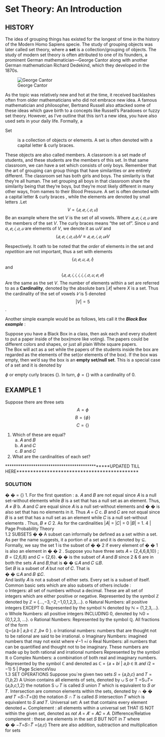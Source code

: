 # Set Theory: An Introduction

## HISTORY

The idea of grouping things has existed for the longest of time in the history of the Modern Homo Sapiens specie. The study of grouping objects was later called set theory, where a **set** is a collection/grouping of objects. The study of modern set theory is often attributed to one of its founders, a prominent German mathematician—George Cantor along with another German mathematician Richard Dedekind, which they developed in the 1870s.

![George Cantor](images/G.Cantor.jpeg){fig-align="center"}

As the topic was relatively new and hot at the time, it received backlashes often from older mathematicians who did not embrace new idea. A famous mathematician and philosopher, Bertrand Russell also attacked some of these ideas which gave birth to a concepts like Russell’s Paradoxes or fuzzy set theory. However, as I’ve outline that this isn’t a new idea, you have also used sets in your daily life. Formally, a

Set

:   is a collection of objects or elements. A set is often denoted with a capital letter & curly braces.

These objects are also called members. A classroom is a set made of students, and these students are the members of this set. In that same classroom, we can have a set which consists of only boys. Remember that the art of grouping can group things that have similarities or are entirely different. The classroom set has both girls and boys. The similarity is that they’re all human. The set grouping all boys in that classroom share the similarity being that they’re boys, but they’re most likely different in many other ways, from names to their Blood Pressure. A set is often denoted with a capital letter & curly braces , while the elements are denoted by small letters .Let $$
V = \{𝑎,𝑒,𝑖,𝑜,𝑢\}
$$ Be an example where the set $V$ is the set of all vowels. Where $𝑎,𝑒,𝑖,𝑜,𝑢$ are the members of the set $V$. The curly braces means “the set of”. Since $u$ and $a, 𝑒,𝑖, 𝑜,𝑢$ are elements of $V$, we denote it as $u𝜖V$ and $$(𝑎,𝑒,𝑖,𝑜,𝑢)𝜖V ≡ 𝑎,𝑒,𝑖,𝑜,𝑢𝜖V$$

Respectively. It oath to be noted that the *order* of elements in the set and *repetition* are not important, thus a set with elements $$\{𝑜, 𝑒, 𝑢,𝑎,𝑖\}$$ and $$\{𝑎,𝑎,𝑖,𝑖,𝑖,𝑖,𝑖,𝑜,𝑢,𝑒,𝑒\} $$ Are the same as the set $V$. The number of elements within a set are referred to as a **Cardinality**, denoted by the absolute bars $|𝑋|$ where $X$ is a set. Thus the cardinality of the set of vowels $𝑉$ is $5$ denoted $$|V| = 5$$.

Another simple example would be as follows, lets call it the ***Black Box example*** :

Suppose you have a Black Box in a class, then ask each and every student to put a paper inside of the box(more like voting). The papers could be different colors and shapes, or just all plain White square papers.\
The Box will act as a set while the papers of the students inside the box are regarded as the elements of the set(or elements of the box). If the box was empty, then we’d say the box is an **empty set/null set**. This is a special case of a set and it is denoted by

$\phi$ or empty curly braces $\{\}$. In turn, $\phi = \{\}$ with a cardinality of $0$.

## EXAMPLE 1

Suppose there are three sets $$A = \phi $$ $$B = \{\phi\} $$ $$C = \{\} $$

1.  Which of these are equal?
    a.  𝐴 and 𝐵
    b.  𝐴 and 𝐶
    c.  𝐵 and 𝐶
2.  What are the cardinalities of each set?

\*\*\*\*\*\*\*\*\*\*\*\*\*\*\*\*\*\*\*\*\*\*\*\*\*\*\*\*\*\*\*\*\*\*\*\*\*\*\*\*\*\*\*\*\*\*\*UPDATED TILL HERE\*\*\*\*\*\*\*\*\*\*\*\*\*\*\*\*\*\*\*\*\*\*\*\*\*\*\*\*\*\*\*\*\*\*\*\*\*\*\*\*\*\*\*\*

### SOLUTION

� � = {} 1. For the first question : a. 𝐴 and 𝐵 are not equal since 𝐴 is a null set-without elements while 𝐵 is a set that has a null set as an element. Thus, 𝐴 ≠ 𝐵 b. 𝐴 and 𝐶 are equal since 𝐴 is a null set-without elements and � � is also set that has no elements in it. Thus 𝐴 = 𝐶 c. 𝐵 and 𝐶 are not equal since 𝐵 is a set that has a null set as an element while 𝐶 is a null set-without elements . Thus, 𝐵 ≠ 𝐶 2. As for the cardinalities \|𝐴\| = \|𝐶\| = 0 \|𝐵\| = 1. 4 \| Page Probability Theory\
1.2 SUBSETS � � A subset can informally be defined as a set within a set. As per the name suggests, it a portion of a set and it is denoted by ⊆. Formally, we say the set 1 is the subset of � � 2 if every element of � � 1 is also an element in � � 2 . Suppose you have three sets 𝐴 = {2,4,6,8,10} ; 𝐵 = {2,6,8} and 𝐶 = {2,6}. � � is the subset of 𝐴 and 𝐵 since 2 & 6 are in both the sets 𝐴 and 𝐵,that is � � ⊆𝐴 and 𝐶 ⊆𝐵.\
Set 𝐵 is a subset of 𝐴 but not of 𝐶. That is\
� � ⊆𝐴 and 𝐵 ⊈𝐶.\
And lastly 𝐴 is not a subset of either sets. Every set is a subset of itself. Common basic sets which are also subsets of others include :\
o Integers: all set of numbers without a decimal. These are all set of integers which are either positive or negative. Represented by the symbol ℤ denoted by ℤ = {…,−3,−2,−1,0,1,2,3,…}. o Natural Numbers: all positive integers EXCEPT 0. Represented by the symbol ℕ denoted by ℕ = {1,2,3,…}. o Whole Numbers: all positive integers INCLUDING 0, denoted by ℕ0 = {0,1,2,3, …}. o Rational Numbers: Represented by the symbol ℚ. All fractions of the form\
ℚ={𝑎 𝑏 \| 𝑎,𝑏 ∈ ℤ ,𝑏≠ 0 }. o Irrational numbers: numbers that are thought not to be rational are said to be irrational. o Imaginary Numbers: imagined numbers that may not exist where √−1 =𝑖 o Real Numbers: all numbers that can be quantified and thought not to be imaginary. These numbers are made up by both rational and irrational numbers Represented by the symbol ℝ o Complex Numbers: a combination of both real and imaginary numbers. Represented by the symbol ℂ and denoted as ℂ = {𝑎 + 𝑏𝑖 \| 𝑎,𝑏 ∈ ℝ 𝑎𝑛𝑑 𝑖2 = −1} 5 \| Page ScienceVisu\
1.3 SET OPERATIONS Suppose you\`re given two sets 𝑆 = {𝑎,𝑏,𝑐} and 𝑇 = {1,𝑏,2} A Union contains all elements of sets, denoted by ∪ S or T =S∪𝑇={𝑎,𝑏,𝑐,1,2} the notation S ∪ 𝑇 is called 𝑆 union 𝑇 which is equivalent to 𝑆 𝑜𝑟 𝑇. Intersection are common elements within the sets, denoted by ∩ � � 𝑎𝑛𝑑 𝑇 =𝑆∩𝑇={𝑏} the notation 𝑆 ∩ 𝑇 is called 𝑆 intersection 𝑇 which is equivalent to 𝑆 𝑎𝑛𝑑 𝑇. Universal set: A set that contains every element denoted 𝓊. Complement : all elements within a universal set THAT IS NOT within the given set, denoted as 𝑛𝑜𝑡 𝐴 = 𝐴′ = 𝐴𝐶 = 𝐴. Difference/Relative complement : these are elements in the set 𝑆 BUT NOT in 𝑇 where\
� � −𝑇=𝑆∩𝑇̅ ={𝑎,𝑐} There are also addition, subtraction and multiplication for sets

